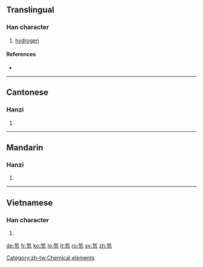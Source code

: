{{also|氢}}
==Translingual==

===Han character===
{{Han char|rn=84|rad=气|as=07|sn=11|four=8011<sub>7</sub>|canj=人弓一女一 (ONMVM)}}

# [[hydrogen]]

====References====
* {{Han ref|kx=0600.011|dkj=17068|hdz=32013.010|uh=6C2B|ud=27691|bh=B242|bd=45634}}

----

==Cantonese==

===Hanzi===
{{yue-hanzi|jyut=|y=hing1|sim=氢}}

# {{defn|Cantonese|sort=气07}}

----

==Mandarin==

===Hanzi===
{{cmn-hanzi|sim=氢|pin=[[qīng]] ([[qing1]])|wg=ch'ing<sup>1</sup>}}

# {{defn|Mandarin|sort=气07}}

[[Category:zh-tw:Chemical elements]]

----

==Vietnamese==

===Han character===
{{vi-hantu|[[khinh]]|rs=气07}}

# {{defn|Vietnamese|sort=气07}}

[[de:氫]]
[[fr:氫]]
[[ko:氫]]
[[lo:氫]]
[[lt:氫]]
[[ro:氫]]
[[sv:氫]]
[[zh:氫]]